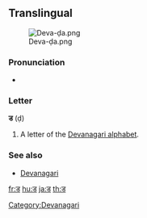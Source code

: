 {{also|ड़|ङ|इ}}
==Translingual==
[[File:Deva-ḍa.png|thumb]]

===Pronunciation===
* {{IPA|/ɖə/}}

===Letter===
'''ड''' (ḍ)

# A letter of the [[Devanagari alphabet]].

===See also===
* [[w:Devanagari|Devanagari]]

[[Category:Devanagari]]

[[fr:ड]]
[[hu:ड]]
[[ja:ड]]
[[th:ड]]